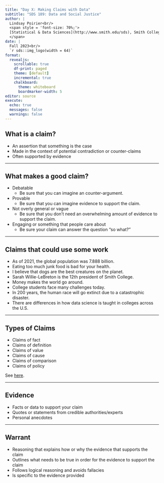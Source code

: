```yaml
---
title: "Day X: Making Claims with Data"
subtitle: "SDS 189: Data and Social Justice"
author: |
  Lindsay Poirier<br/>
  <span style = 'font-size: 70%;'>
  [Statistical & Data Sciences](http://www.smith.edu/sds), Smith College<br/>
  </span>
date: |
  Fall 2023<br/>
  `r sds::img_logo(width = 64)`
format: 
  revealjs:
    scrollable: true
    df-print: paged
    theme: [default]
    incremental: true
    chalkboard:
      theme: whiteboard
      boardmarker-width: 5
editor: source
execute:
  echo: true
  messages: false
  warnings: false
---
```


## What is a claim?

- An assertion that something is the case
- Made in the context of potential contradiction or counter-claims
- Often supported by evidence

------------------------------------------------------------------------

## What makes a good claim?

- Debatable
  - Be sure that you can imagine an counter-argument.
- Provable
  - Be sure that you can imagine evidence to support the claim.
- Not overly general or vague
  - Be sure that you don't need an overwhelming amount of evidence to support the claim.
- Engaging or something that people care about
  - Be sure your claim can answer the question "so what?"

------------------------------------------------------------------------

## Claims that could use some work

- As of 2021, the global population was 7.888 billion.
- Eating too much junk food is bad for your health.
- I believe that dogs are the best creatures on the planet. 
- Sarah Willie-LeBreton is the 12th president of Smith College.
- Money makes the world go around. 
- College students face many challenges today.
- In 200 years, the human race will go extinct due to a catastrophic disaster.
- There are differences in how data science is taught in colleges across the U.S.


------------------------------------------------------------------------

## Types of Claims

- Claims of fact
- Claims of definition
- Claims of value
- Claims of cause
- Claims of comparison
- Claims of policy

See [here](https://lsa.umich.edu/content/dam/sweetland-assets/sweetland-documents/teachingresources/TeachingArgumentation/Supplement2_%20SixCommonTypesofClaim.pdf).


------------------------------------------------------------------------

## Evidence

- Facts or data to support your claim
- Quotes or statements from credible authorities/experts
- Personal anecdotes

------------------------------------------------------------------------

## Warrant

- Reasoning that explains how or why the evidence that supports the claim
- Outlines what needs to be true in order for the evidence to support the claim
- Follows logical reasoning and avoids fallacies
- Is specific to the evidence provided

